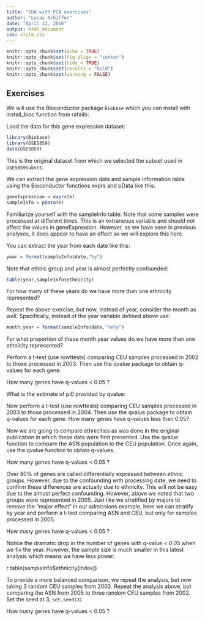 ```yaml
---
title: "EDA with PCA exercises"
author: "Lucas Schiffer"
date: "April 11, 2016"
output: html_document
css: style.css
---
```


```r
knitr::opts_chunk$set(echo = TRUE)
knitr::opts_chunk$set(fig.align = "center")
knitr::opts_chunk$set(tidy = TRUE)
knitr::opts_chunk$set(results = "hold")
knitr::opts_chunk$set(warning = FALSE)
```

## Exercises

We will use the Bioconductor package `Biobase` which you can install with install_bioc function from rafalib:

Load the data for this gene expression dataset:

```r
library(Biobase)
library(GSE5859)
data(GSE5859)
```

This is the original dataset from which we selected the subset used in `GSE5859Subset`.

We can extract the gene expression data and sample information table using the Bioconductor functions exprs and pData like this:

```r
geneExpression = exprs(e)
sampleInfo = pData(e)
```

Familiarize yourself with the sampleInfo table. Note that some samples were processed at different times. This is an extraneous variable and should not affect the values in geneExpression. However, as we have seen in previous analyses, it does appear to have an effect so we will explore this here.

You can extract the year from each date like this:

```r
year = format(sampleInfo$date,"%y")
```

Note that ethnic group and year is almost perfectly confounded:

```r
table(year,sampleInfo$ethnicity)
```

For how many of these years do we have more than one ethnicity represented?

Repeat the above exercise, but now, instead of year, consider the month as well. Specifically, instead of the year variable defined above use:

```r
month.year = format(sampleInfo$date,"%m%y")
```

For what proportion of these month.year values do we have more than one ethnicity represented?

Perform a t-test (use rowttests) comparing CEU samples processed in 2002 to those processed in 2003. Then use the qvalue package to obtain q-values for each gene.

How many genes have q-values < 0.05 ?

What is the estimate of pi0 provided by qvalue:

Now perform a t-test (use rowttests) comparing CEU samples processed in 2003 to those processed in 2004. Then use the qvalue package to obtain q-values for each gene. How many genes have q-values less than 0.05?

Now we are going to compare ethnicities as was done in the original publication in which these data were first presented. Use the qvalue function to compare the ASN population to the CEU population. Once again, use the qvalue function to obtain q-values.

How many genes have q-values < 0.05 ?

Over 80% of genes are called differentially expressed between ethnic groups. However, due to the confounding with processing date, we need to confirm these differences are actually due to ethnicity. This will not be easy due to the almost perfect confounding. However, above we noted that two groups were represented in 2005. Just like we stratified by majors to remove the “major effect” in our admissions example, here we can stratify by year and perform a t-test comparing ASN and CEU, but only for samples processed in 2005.

How many genes have q-values < 0.05 ?

Notice the dramatic drop in the number of genes with q-value < 0.05 when we fix the year. However, the sample size is much smaller in this latest analysis which means we have less power:

r table(sampleInfo$ethnicity[index])

To provide a more balanced comparison, we repeat the analysis, but now taking 3 random CEU samples from 2002. Repeat the analysis above, but comparing the ASN from 2005 to three random CEU samples from 2002. Set the seed at 3, `set.seed(3)`

How many genes have q-values < 0.05 ?
